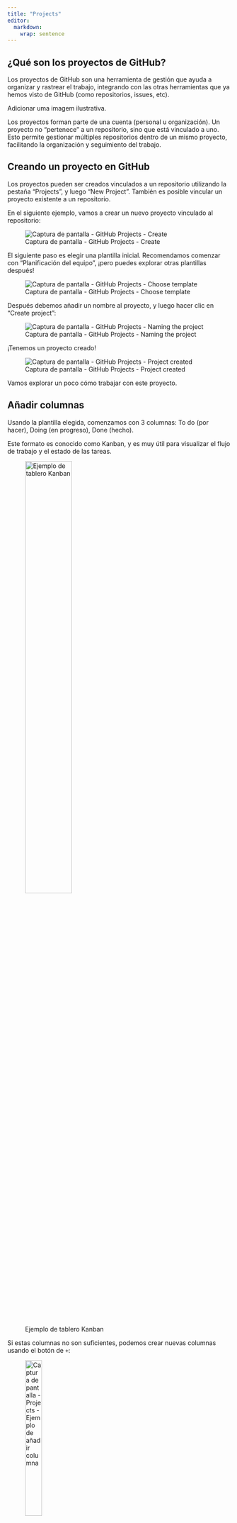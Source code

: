 ```yaml
---
title: "Projects"
editor: 
  markdown: 
    wrap: sentence
---
```


## ¿Qué son los proyectos de GitHub?

Los proyectos de GitHub son una herramienta de gestión que ayuda a organizar y rastrear el trabajo, integrando con las otras herramientas que ya hemos visto de GitHub (como repositorios, issues, etc).

::: todo
Adicionar uma imagem ilustrativa.
:::

Los proyectos forman parte de una cuenta (personal u organización).
Un proyecto no "pertenece" a un repositorio, sino que está vinculado a uno.
Esto permite gestionar múltiples repositorios dentro de un mismo proyecto, facilitando la organización y seguimiento del trabajo.

## Creando un proyecto en GitHub

Los proyectos pueden ser creados vinculados a un repositorio utilizando la pestaña "Projects", y luego "New Project".
También es posible vincular un proyecto existente a un repositorio.

En el siguiente ejemplo, vamos a crear un nuevo proyecto vinculado al repositorio:

![Captura de pantalla - GitHub Projects - Create](images/projects-repository-create-1.png)

El siguiente paso es elegir una plantilla inicial.
Recomendamos comenzar con "Planificación del equipo", ¡pero puedes explorar otras plantillas después!

![Captura de pantalla - GitHub Projects - Choose template](images/projects-create-choose-template.png)

Después debemos añadir un nombre al proyecto, y luego hacer clic en "Create project":

![Captura de pantalla - GitHub Projects - Naming the project](images/projects-name.png)

¡Tenemos un proyecto creado!

![Captura de pantalla - GitHub Projects - Project created](images/projects-created.png)

Vamos explorar un poco cómo trabajar con este proyecto.

## Añadir columnas

Usando la plantilla elegida, comenzamos con 3 columnas: To do (por hacer), Doing (en progreso), Done (hecho).

Este formato es conocido como Kanban, y es muy útil para visualizar el flujo de trabajo y el estado de las tareas.

![Ejemplo de tablero Kanban](images/kanban-ejemplo.png){width="50%"}

Si estas columnas no son suficientes, podemos crear nuevas columnas usando el botón de `+`:

![Captura de pantalla - Projects - Ejemplo de añadir columna](images/projects-new-column-1.png){fig-align="center" width="30%"}

Podemos configurar algunos elementos para la columna, como: nombre (Label text), color (Color) y descripción (Description):

![Captura de pantalla - Projects - Configurar columna](images/projects-new-column-2.png){fig-align="center" width="30%"}

¡Ahora la columna está creada!
![Captura de pantalla - Projects - Configurar columna](images/projects-new-column-3.png)

Sin embargo, tiene más sentido que sea la primera columna presentada.
Podemos mover la columna arrastrándola.

![Captura de pantalla - Projects - Move columns](images/project-column-move.gif)

El siguiente paso es añadir contenidos al proyecto.

## Añadir elementos

Para añadir elementos a nuestro proyecto, podemos hacer clic en `+ Add Item` en la parte inferior de la columna donde queremos añadir el elemento.

Podemos añadir un elemento de las siguientes maneras:
- Escribiendo un breve mensaje (que puede ser convertido en una Issue);
- A partir de una Issue existente;
- A partir de un Pull Request (PR) existente ([hablaremos de PR's en breve](collaboration.qmd), pero es una herramienta importante para la colaboración en proyectos).

Vamos a empezar añadiendo un elemento con un mensaje simple. Para ello, hacemos clic en `+ Add Item`, escribimos un breve mensaje sobre la tarea y luego presionamos enter (o hacemos clic en "Create a Draft"):


![Captura de pantalla - Projects - Add item](images/project-add-item-text.gif)

Otra forma de añadir elementos es agregar una Issue o Pull Request existente.
Para ello, hacemos clic en `+ Add Item`, y en la caja de mensajes escribimos `#`.
GitHub nos ofrecerá algunas opciones de repositorio, y debemos elegir el repositorio donde se encuentra la Issue/Pull Request que queremos añadir.
Después de elegir el repositorio, GitHub presentará una lista de Issues y Pull Requests que podemos seleccionar para añadir al proyecto.

![Captura de pantalla - Projects - Add item from Issues and Pull Requests](images/project-add-item-issues-pr.gif)

### Adicionar 

- Labe

::: todo
- Labels
- Assignees
- Milestones

:::

## Projetos Públicos x Privados

::: todo
...
:::

## Ejercicio

::: ejercicio
....
:::
